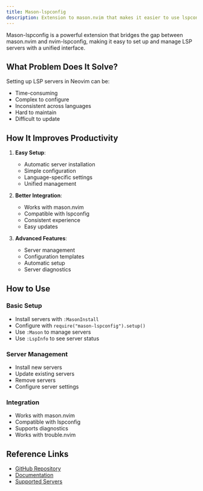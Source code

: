 ```yaml
---
title: Mason-lspconfig
description: Extension to mason.nvim that makes it easier to use lspconfig with mason.nvim
---
```


Mason-lspconfig is a powerful extension that bridges the gap between mason.nvim and nvim-lspconfig, making it easy to set up and manage LSP servers with a unified interface.

## What Problem Does It Solve?

Setting up LSP servers in Neovim can be:
- Time-consuming
- Complex to configure
- Inconsistent across languages
- Hard to maintain
- Difficult to update

## How It Improves Productivity

1. **Easy Setup**:
   - Automatic server installation
   - Simple configuration
   - Language-specific settings
   - Unified management

2. **Better Integration**:
   - Works with mason.nvim
   - Compatible with lspconfig
   - Consistent experience
   - Easy updates

3. **Advanced Features**:
   - Server management
   - Configuration templates
   - Automatic setup
   - Server diagnostics

## How to Use

### Basic Setup
- Install servers with `:MasonInstall`
- Configure with `require("mason-lspconfig").setup()`
- Use `:Mason` to manage servers
- Use `:LspInfo` to see server status

### Server Management
- Install new servers
- Update existing servers
- Remove servers
- Configure server settings

### Integration
- Works with mason.nvim
- Compatible with lspconfig
- Supports diagnostics
- Works with trouble.nvim

## Reference Links
- [GitHub Repository](https://github.com/williamboman/mason-lspconfig.nvim)
- [Documentation](https://github.com/williamboman/mason-lspconfig.nvim#-features)
- [Supported Servers](https://github.com/williamboman/mason-lspconfig.nvim#supported-lsp-servers) 